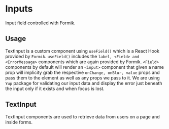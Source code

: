 
<Meta title="TextInput" component={TextInput} />

# Inputs

Input field controlled with Formik.

## Usage

TextInput is a custom component using `useField()` which is a React Hook provided by `Formik`.
`useField()` includes the `label, <Field> and <ErrorMessage>` components which are again provided by Formik. `<Field>` components by default will render an `<input>` component that given a name prop will implicity grab the respective `onChange, onBlur, value` props and pass them to the element as well as any props we pass to it. We are using `Yup` package for validating our input data and display the error just beneath the input only if it exists and when focus is lost.

## TextInput

TextInput components are used to retrieve data from users on a page and inside forms.

<Preview withToolbar>
  <Story name="TextInput">
    <Formik
      initialValues={{ firstName: "" }}
      validationSchema={Yup.object({
        firstName: Yup.string()
          .max(15, "Must be 15 characters or less")
          .required("This field is mandatory"),
      })}
    >
      <TextInput
        id="firstName"
        name="firstName"
        type="text"
        label="First Name"
      />
    </Formik>
  </Story>
</Preview>
